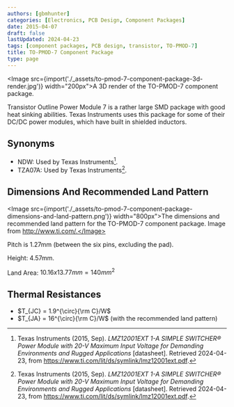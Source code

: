 ```yaml
---
authors: [gbmhunter]
categories: [Electronics, PCB Design, Component Packages]
date: 2015-04-07
draft: false
lastUpdated: 2024-04-23
tags: [component packages, PCB design, transistor, TO-PMOD-7]
title: TO-PMOD-7 Component Package
type: page
---
```



<Image src={import('./_assets/to-pmod-7-component-package-3d-render.jpg')} width="200px">A 3D render of the TO-PMOD-7 component package.</Image>

Transistor Outline Power Module 7 is a rather large SMD package with good heat sinking abilities. Texas Instruments uses this package for some of their DC/DC power modules, which have built in shielded inductors.

## Synonyms

* NDW: Used by Texas Instruments[^ti-lmz12001ext-smps-ds].
* TZA07A: Used by Texas Instruments[^ti-lmz12001ext-smps-ds].

## Dimensions And Recommended Land Pattern

<Image src={import('./_assets/to-pmod-7-component-package-dimensions-and-land-pattern.png')} width="800px">The dimensions and recommended land pattern for the TO-PMOD-7 component package. Image from http://www.ti.com/.</Image>

Pitch is 1.27mm (between the six pins, excluding the pad).

Height: 4.57mm.

Land Area: $10.16x13.77mm = 140mm^2$

## Thermal Resistances

* $T_{JC} = 1.9^{\circ}{\rm C}/W$
* $T_{JA} = 16^{\circ}{\rm C}/W$ (with the recommended land pattern)

[^ti-lmz12001ext-smps-ds]: Texas Instruments (2015, Sep). _LMZ12001EXT 1-A SIMPLE SWITCHER® Power Module with 20-V Maximum Input Voltage for Demanding Environments and Rugged Applications_ [datasheet]. Retrieved 2024-04-23, from https://www.ti.com/lit/ds/symlink/lmz12001ext.pdf.
